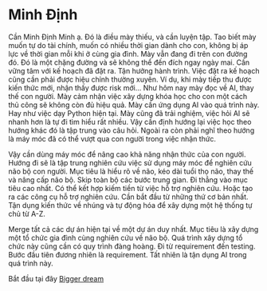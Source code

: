 # Minh Định

Cần Minh Định Minh ạ. Đó là điều mày thiếu, và cần luyện tập.
Tao biết mày muốn tự do tài chính, muốn có nhiều thời gian dành cho con, không bị áp lực về thời gian mỗi khi ở cùng gia đình.
Mày vẫn đang đi trên con đường đó. Đó là một chặng đường và sẽ không thể đến đích ngay ngày mai.
Cần vững tâm với kế hoạch đã đặt ra. Tận hưởng hành trình.
Việc đặt ra kế hoạch cũng cần phải được hiệu chỉnh thường xuyên.
Ví dụ, khi mày tiếp thu được kiến thức mới, nhận thấy được risk mới...
Như hôm nay mày đọc về AI, thay thế con người. Mày cảm nhận việc xây dựng khóa học cho con một cách thủ công sẽ không còn đủ hiệu quả.
Mày cần ứng dụng AI vào quá trình này.
Hay như việc dạy Python hiện tại. Mày cũng đã trải nghiệm, việc hỏi AI sẽ nhanh hơn là tự đi tìm hiểu rất nhiều.
Vậy cần định hướng lại việc học theo hướng khác đó là tập trung vào câu hỏi.
Ngoài ra còn phải nghĩ theo hướng là máy móc đã có thể vượt qua con người trong việc nhận thức.

Vậy cần dùng máy móc để nâng cao khả năng nhận thức của con người.
Hướng đi sẽ là tập trung nghiên cứu việc sử dụng máy móc để nghiên cứu não bộ con người.
Mục tiêu là hiểu rõ về não, kéo dài tuổi thọ não, thay thế và nâng cấp não bộ.
Skip toàn bộ các bước trung gian. Đi thẳng vào mục tiêu cao nhất.
Có thể kết hợp kiếm tiền từ việc hỗ trợ nghiên cứu. Hoặc tạo ra các công cụ hỗ trợ nghiên cứu.
Cần bắt đầu từ những thứ cơ bản nhất. Tận dụng kiến thức về nhúng và tự động hóa để xây dựng một hệ thống tự chủ từ A-Z.

Merge tất cả các dự án hiện tại về một dự án duy nhất. Mục tiêu là xây dựng một tổ chức gia đình cùng nghiên cứu về não bộ.
Quá trình xây dựng tổ chức này cũng cần có quy trình đàng hoàng. Đi từ requirement đến testing.
Bước đầu tiên đương nhiên là requirement. Tất nhiên là tận dụng AI trong quá trình này.

Bắt đầu tại đây [Bigger dream](/projects/bigger_dream)
